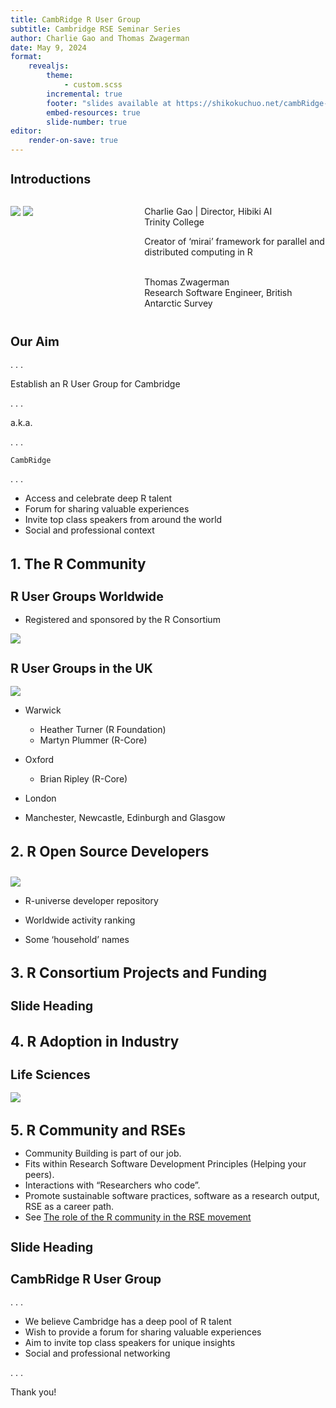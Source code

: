 ```yaml
---
title: CambRidge R User Group
subtitle: Cambridge RSE Seminar Series
author: Charlie Gao and Thomas Zwagerman
date: May 9, 2024
format:
    revealjs:
        theme:
            - custom.scss
        incremental: true
        footer: "slides available at https://shikokuchuo.net/cambRidge-rse-seminar"
        embed-resources: true
        slide-number: true
editor:
    render-on-save: true
---
```


<style>
h1 {
  font-size: 1.6em !important;
}
h2 {
  font-size: 1.4em !important;
}
</style>

## Introductions


::: columns
::: {.column width="40%"}

![](images/cg.jpg)
![](images/tz.jpg)

:::

::: {.column width="60%"}

Charlie Gao | Director, Hibiki AI <br />
Trinity College

Creator of ‘mirai’ framework for parallel and distributed computing in R

<br />
Thomas Zwagerman <br />
Research Software Engineer, British Antarctic Survey

:::
:::



## Our Aim

. . .

Establish an R User Group for Cambridge

. . .

a.k.a. 

. . .

`CambRidge`

. . .

::: {.nonincremental}
* Access and celebrate deep R talent
* Forum for sharing valuable experiences
* Invite top class speakers from around the world
* Social and professional context
:::


# 1. The R Community

## R User Groups Worldwide

::: {.nonincremental}
* Registered and sponsored by the R Consortium
:::

![](images/rugsworld.png)

## R User Groups in the UK

::: {layout-ncol=2}
![](images/rugsuk.png)

* Warwick
  + Heather Turner (R Foundation)
  + Martyn Plummer (R-Core)
  
* Oxford
  + Brian Ripley (R-Core)

* London

* Manchester, Newcastle, Edinburgh and Glasgow
::: 

# 2. R Open Source Developers

##

::: {layout-ncol=2}

![](images/runiv.png)

* R-universe developer repository

* Worldwide activity ranking

* Some 'household' names

:::

# 3. R Consortium Projects and Funding

## Slide Heading

# 4. R Adoption in Industry

## Life Sciences

![](images/rcons.png)

# 5. R Community and RSEs

::: {.nonincremental}
* Community Building is part of our job.
* Fits within Research Software Development Principles (Helping your peers).
* Interactions with "Researchers who code".
* Promote sustainable software practices, software as a research output, RSE as a career path.
* See [The role of the R community in the RSE movement](https://www.software.ac.uk/blog/role-r-community-research-software-engineering-movement)
:::

## Slide Heading

## CambRidge R User Group {.center}

. . .

::: {.nonincremental}
* We believe Cambridge has a deep pool of R talent
* Wish to provide a forum for sharing valuable experiences
* Aim to invite top class speakers for unique insights
* Social and professional networking
:::

. . .

Thank you!
